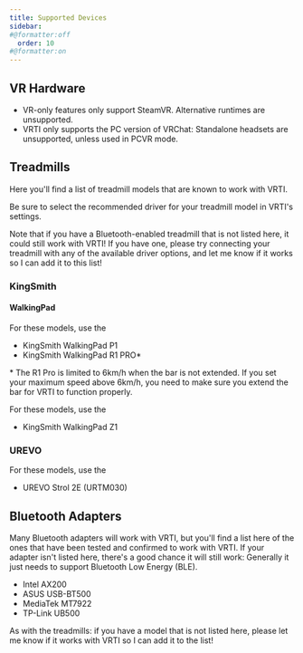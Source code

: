 ```yaml
---
title: Supported Devices
sidebar:
#@formatter:off
  order: 10
#@formatter:on
---
```



## VR Hardware

- VR-only features only support SteamVR. Alternative runtimes are unsupported.
- VRTI only supports the PC version of VRChat: Standalone headsets are unsupported, unless used in PCVR mode.

## Treadmills

Here you'll find a list of treadmill models that are known to work with VRTI.

Be sure to select the recommended driver for your treadmill model in VRTI's settings.

Note that if you have a Bluetooth-enabled treadmill that is not listed here, it could still work with VRTI!
If you have one, please try connecting your treadmill with any of the available driver options, and let me know if it works so I can add it to this list!

### KingSmith

#### WalkingPad

For these models, use the <Badge text="KingSmith WalkingPad Driver" variant="tip" />

- KingSmith WalkingPad P1 <Badge text="Tested" variant="success" />
- KingSmith WalkingPad R1 PRO<span class="text-white">\*</span> <Badge text="Tested" variant="success" />

<span class="text-white">*</span> The R1 Pro is limited to 6km/h when the bar is
not extended. If you set your maximum speed above 6km/h, you need to make sure
you extend the bar for VRTI to function properly.

For these models, use the <Badge text="Generic Bluetooth (FTMS) Driver" variant="tip" />

- KingSmith WalkingPad Z1 <Badge text="Tested" variant="success" />

### UREVO

For these models, use the <Badge text="Generic Bluetooth (FTMS) Driver" variant="tip" />

- UREVO Strol 2E (URTM030) <Badge text="Tested" variant="success" /> <Badge text="No step counting" variant="caution" />

## Bluetooth Adapters

Many Bluetooth adapters will work with VRTI, but you'll find a list here of the ones that have been tested and confirmed to work with VRTI.
If your adapter isn't listed here, there's a good chance it will still work: Generally it just needs to support Bluetooth Low Energy (BLE).

- Intel AX200
- ASUS USB-BT500
- MediaTek MT7922
- TP-Link UB500

As with the treadmills: if you have a model that is not listed here, please let me know if it works with VRTI so I can add it to the list!